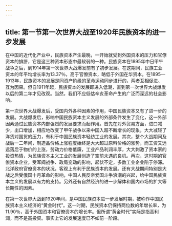 ```yaml
---
---
---
```

title: 第一节第一次世界大战至1920年民族资本的进一步发展
---



在中国的近代化产业中，民族资本产生最晚，一开始就受到外国资本的压力和官僚资本的排挤，它是这三种资本形态中最软弱的一种。民族资本在1895年中日甲午战争之后，到1914年第一次世界大战爆发前有了初步发展。在这期间，民族工业资本的年平均增长率为13.37％，高于官僚资本，略低于外国在华资本。在1895—1913年，民族资本的发展是同资产阶级的革命运动同步进行的，两者互相促进、互为因果。但自1911年起，民族资本的发展即进入低潮，直到第一次世界大战爆发以后的第二年才见改观。当然，我们不应低估辛亥革命产生的广泛而深远的社会影响。

第一次世界大战爆发后，受国内外各种因素的作用，中国民族资本又有了进一步的发展。大战爆发后，影响中国民族资本主义发展的外部条件发生了变化，这一外部因素通过民族资本内部强烈的发展要求而起作用。首先在对外贸易方面，进口减少，出口增加，相应地改变了甲午战争以来中国入超不断增长的现象，大大减轻了洋货对国货的压力，有利于中国民族资本轻纺工业的发展。其次，整个大战期间及战后一二年间，制造品价格上涨程度始终是大大超过原料价格的涨势，而工资又远远落后于物价的上涨，劳动力价格低廉，工业产品利润丰厚，大大刺激了资本家的投资热情，为民族资本主义工业的发展创造了空前未遇的良机。再次，这时期的官僚资本企业，受军阀战争、政局变动的影响，起伏不定，多数工业企业陷于停滞。北洋政府官僚资本的状况，客观上有利于民族资本的发展。还有大战期间特别是大战之后受俄国十月革命的影响，中国人民反帝爱国斗争浪潮的兴起，给中国民族资本主义的发展以有力的支持。另外还有自然经济的进一步解体和国内市场的扩大等长期性的因素。

在第一次世界大战到1920年间，是中国民族资本进一步发展时期，被称作中国民族资本主义经济的“黄金时代”。这一时期，民族资本仍保持两位数的年增长率，为11.90％，高于外国资本和官僚资本的增长率。但所谓“黄金时代”实际是指高利润，而不是高投资。事实上它的发展速度已不如前一阶段。